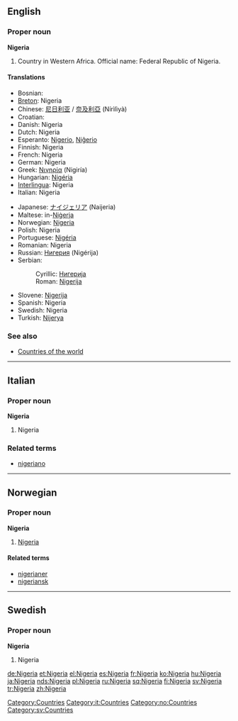 ==English==
{{wikipedia}}
===Proper noun===
'''Nigeria'''

#Country in Western Africa. Official name: Federal Republic of Nigeria.

====Translations====
{{top}}
*Bosnian: {{t|bs|Nigerija|f}}
*[[Breton]]: Nigeria
*Chinese: [[尼日利亚]] / [[奈及利亞]] (Nírìlìyà)
*Croatian: {{t|hr|Nigerija|f}}
*Danish: Nigeria
*Dutch: Nigeria
*Esperanto: [[Nigerio]], [[Niĝerio]]
*Finnish: Nigeria
*French: Nigeria {{m}}
*German: Nigeria
*Greek: [[Νιγηρία]] (Nigiría) {{f}}
*Hungarian: [[Nigéria]]
*[[Interlingua]]: Nigeria
*Italian: Nigeria {{f}}
{{mid}}
*Japanese: [[ナイジェリア]] (Naijeria)
*Maltese: in-[[Niġerja]]
*Norwegian: [[#Norwegian|Nigeria]]
*Polish: Nigeria {{f}}
*Portuguese: [[Nigéria]] {{f}}
*Romanian: Nigeria {{f}}
*Russian: [[Нигерия]] (Nigérija) {{f}}
*Serbian:
*:Cyrillic: [[Нигерија#Serbian|Нигерија]] {{f}}
*:Roman: [[Nigerija#Serbian|Nigerija]] {{f}}
*Slovene: [[Nigerija]] {{f}}
*Spanish: Nigeria {{f}}
*Swedish: Nigeria
*Turkish: [[Nijerya]]
{{bottom}}

===See also===
*[[Countries of the world]]


----
==Italian==
===Proper noun===
'''Nigeria''' {{f}}

# Nigeria

===Related terms===
*[[nigeriano]]


----
==Norwegian==
===Proper noun===
'''Nigeria'''
#[[#English|Nigeria]]
====Related terms====
*[[nigerianer]]
*[[nigeriansk]]


----
==Swedish==
===Proper noun===
'''Nigeria'''
# Nigeria

[[Category:Countries]]
[[Category:it:Countries]]
[[Category:no:Countries]]
[[Category:sv:Countries]]

[[de:Nigeria]]
[[et:Nigeria]]
[[el:Nigeria]]
[[es:Nigeria]]
[[fr:Nigeria]]
[[ko:Nigeria]]
[[hu:Nigeria]]
[[ja:Nigeria]]
[[nds:Nigeria]]
[[pl:Nigeria]]
[[ru:Nigeria]]
[[sq:Nigeria]]
[[fi:Nigeria]]
[[sv:Nigeria]]
[[tr:Nigeria]]
[[zh:Nigeria]]